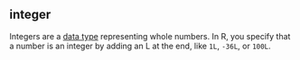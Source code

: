 ## integer

Integers are a [data type](#data-type) representing whole numbers. In R, you specify that a number is an integer by adding an L at the end, like `1L`, `-36L`, or `100L`.
